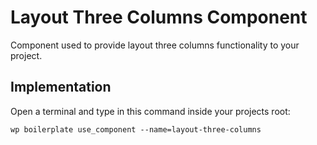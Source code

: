 # Layout Three Columns Component

Component used to provide layout three columns functionality to your project.

## Implementation

Open a terminal and type in this command inside your projects root:

```shell
wp boilerplate use_component --name=layout-three-columns
```

